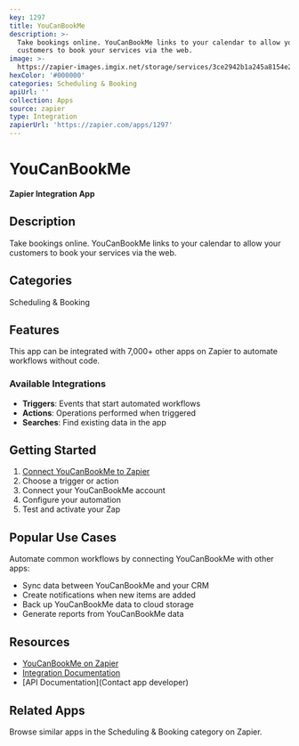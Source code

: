 ```yaml
---
key: 1297
title: YouCanBookMe
description: >-
  Take bookings online. YouCanBookMe links to your calendar to allow your
  customers to book your services via the web.
image: >-
  https://zapier-images.imgix.net/storage/services/3ce2942b1a245a8154e206480b3f3b37.png?auto=format%2Ccompress&ixlib=python-3.0.0&q=50
hexColor: '#000000'
categories: Scheduling & Booking
apiUrl: ''
collection: Apps
source: zapier
type: Integration
zapierUrl: 'https://zapier.com/apps/1297'
---
```

# YouCanBookMe

**Zapier Integration App**

## Description

Take bookings online. YouCanBookMe links to your calendar to allow your customers to book your services via the web.

## Categories

Scheduling & Booking

## Features

This app can be integrated with 7,000+ other apps on Zapier to automate workflows without code.

### Available Integrations

- **Triggers**: Events that start automated workflows
- **Actions**: Operations performed when triggered
- **Searches**: Find existing data in the app

## Getting Started

1. [Connect YouCanBookMe to Zapier](https://zapier.com/apps/1297)
2. Choose a trigger or action
3. Connect your YouCanBookMe account
4. Configure your automation
5. Test and activate your Zap

## Popular Use Cases

Automate common workflows by connecting YouCanBookMe with other apps:

- Sync data between YouCanBookMe and your CRM
- Create notifications when new items are added
- Back up YouCanBookMe data to cloud storage
- Generate reports from YouCanBookMe data

## Resources

- [YouCanBookMe on Zapier](https://zapier.com/apps/1297)
- [Integration Documentation](https://zapier.com/apps/1297/integrations)
- [API Documentation](Contact app developer)

## Related Apps

Browse similar apps in the Scheduling & Booking category on Zapier.
